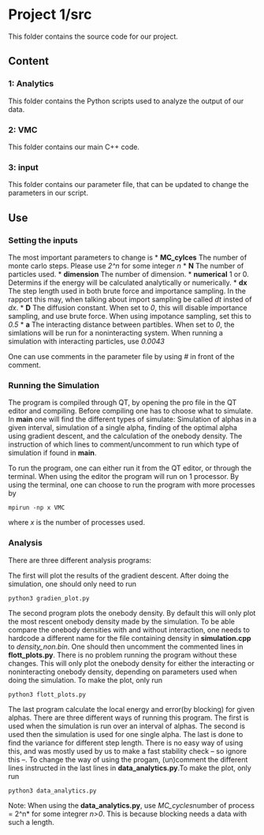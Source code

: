 # Project 1/src

This folder contains the source code for our project.

## Content

### 1: Analytics
This folder contains the Python scripts used to analyze the output of our data.

### 2: VMC
This folder contains our main C++ code.

### 3: input
This folder contains our parameter file, that can be updated to 
change the parameters in our script.

## Use
### Setting the inputs
The most important parameters to change is
* **MC_cylces** The number of monte carlo steps. Please use *2^n* for some integer *n*
* **N** The number of particles used.
* **dimension** The number of dimension.
* **numerical** 1 or 0. Determins if the energy will be calculated analytically or numerically.
* **dx** The step length used in both brute force and importance sampling. In the rapport this may, when talking about import
sampling be called *dt* insted of *dx*.
* **D** The diffusion constant. When set to *0*, this will disable importance sampling, and use brute force. When using
impotance sampling, set this to *0.5*
* **a** The interacting distance between partibles. When set to *0*, the simlations will be run for a noninteracting system. When running a simulation with interacting particles, use *0.0043*

One can use comments in the parameter file by using *#* in front of the comment.


### Running the Simulation
The program is compiled through QT, by opening the pro file in the QT editor and compiling. Before compiling one has to choose what to simulate. In **main** one will find the different types of simulate: Simulation of alphas in a given interval, simulation of a single alpha, finding of the optimal alpha using gradient descent, and the calculation of the onebody density. The instruction of which lines to comment/uncomment to run which type of simulation if found in **main**.

To run the program, one can either run it from the QT editor, or through the terminal. When using the editor the program will run on 1 processor. By using the terminal, one can choose to run the program with more processes by

```
mpirun -np x VMC
```
where *x* is the number of processes used.

### Analysis
There are three different analysis programs: 

The first will plot the results of the gradient descent. After doing the simulation, one should only need to run
```
python3 gradien_plot.py
```

The second program plots the onebody density. By default this will only plot the most rescent onebody density made by the simulation. To be able compare the onebody densities with and without interaction, one needs to hardcode a different name for the file containing density in **simulation.cpp** to *density_non.bin*. One should then uncomment the commented lines in **flott_plots.py**. There is no problem running the program without these changes. This will only plot the onebody density for either the interacting or noninteracting onebody density, depending on parameters used when doing the simulation. To make the plot, only run 
```
python3 flott_plots.py
```

The last program calculate the local energy and error(by blocking) for given alphas. There are three different ways of running this program. The first is used when the simulation is run over an interval of alphas. The second is used then the simulation is used for one single alpha. The last is done to find the variance for different step length. There is no easy way of using this, and was mostly used by us to make a fast stability check -- so ignore this --. To change the way of using the progam, (un)comment the different lines instructed in the last lines in **data_analytics.py**.To make the plot, only run 
```
python3 data_analytics.py
```
Note: When using the **data_analytics.py**, use *MC_cycles*number of process = 2^n* for some integrer *n>0*. This is because blocking needs a data with such a length.
